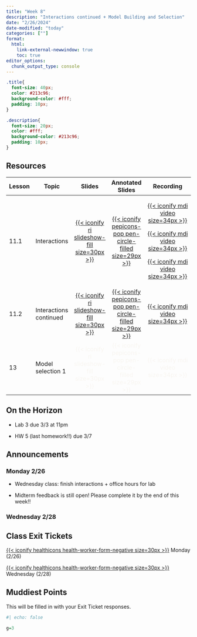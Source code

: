 ```yaml
---
title: "Week 8"
description: "Interactions continued + Model Building and Selection"
date: "2/26/2024"
date-modified: "today"
categories: [""]
format: 
  html:
    link-external-newwindow: true
    toc: true
editor_options: 
  chunk_output_type: console
---
```


```css
.title{
  font-size: 40px;
  color: #213c96;
  background-color: #fff;
  padding: 10px;
}

.description{
  font-size: 20px;
  color: #fff;
  background-color: #213c96;
  padding: 10px;
}
```

## Resources

+------------+------------------------+--------------------------------------------------------------------------------------------------------+-------------------------------------------------------------------------------------------------------------------------------+--------------------------------------------------------------------------------------------------------------------------------------------------------------------------------------------------------------------------------------------------------------------------------------------------------------------------------------------------------------------------------------+
| Lesson     | Topic                  | Slides                                                                                                 | Annotated Slides                                                                                                              | Recording                                                                                                                                                                                                                                                                                                                                                                            |
+============+========================+:======================================================================================================:+:=============================================================================================================================:+:====================================================================================================================================================================================================================================================================================================================================================================================:+
| 11.1       | Interactions           | [[{{< iconify ri slideshow-fill size=30px >}}](/slides/11_Interactions.qmd)]{style="color:#f8f5f0;"}   | [[{{< iconify pepicons-pop pen-circle-filled size=29px >}}](/slides_annotated/11_Interactions.pdf)]{style="color:#f8f5f0;"}   | [[{{< iconify mdi video size=34px >}}](https://ohsuitg-my.sharepoint.com/personal/wakim_ohsu_edu/_layouts/15/stream.aspx?id=%2Fpersonal%2Fwakim%5Fohsu%5Fedu%2FDocuments%2FTeaching%2FClasses%2FW2024%5FBSTA%5F512%5F612%2FStudent%5Ffiles%2FRecordings%2F11%5FInteractions%5F1%2Emp4&referrer=StreamWebApp%2EWeb&referrerScenario=AddressBarCopied%2Eview)]{style="color:#f8f5f0;"} |
|            |                        |                                                                                                        |                                                                                                                               |                                                                                                                                                                                                                                                                                                                                                                                      |
|            |                        |                                                                                                        |                                                                                                                               | [[{{< iconify mdi video size=34px >}}](https://ohsuitg-my.sharepoint.com/personal/wakim_ohsu_edu/_layouts/15/stream.aspx?id=%2Fpersonal%2Fwakim%5Fohsu%5Fedu%2FDocuments%2FTeaching%2FClasses%2FW2024%5FBSTA%5F512%5F612%2FStudent%5Ffiles%2FRecordings%2F11%5FInteractions%5F2%2Emp4&referrer=StreamWebApp%2EWeb&referrerScenario=AddressBarCopied%2Eview)]{style="color:#f8f5f0;"} |
|            |                        |                                                                                                        |                                                                                                                               |                                                                                                                                                                                                                                                                                                                                                                                      |
|            |                        |                                                                                                        |                                                                                                                               | [[{{< iconify mdi video size=34px >}}](https://ohsuitg-my.sharepoint.com/personal/wakim_ohsu_edu/_layouts/15/stream.aspx?id=%2Fpersonal%2Fwakim%5Fohsu%5Fedu%2FDocuments%2FTeaching%2FClasses%2FW2024%5FBSTA%5F512%5F612%2FStudent%5Ffiles%2FRecordings%2F11%5FInteractions%5F3%2Emp4&referrer=StreamWebApp%2EWeb&referrerScenario=AddressBarCopied%2Eview)]{style="color:#f8f5f0;"} |
+------------+------------------------+--------------------------------------------------------------------------------------------------------+-------------------------------------------------------------------------------------------------------------------------------+--------------------------------------------------------------------------------------------------------------------------------------------------------------------------------------------------------------------------------------------------------------------------------------------------------------------------------------------------------------------------------------+
| 11.2       | Interactions continued | [[{{< iconify ri slideshow-fill size=30px >}}](/slides/11_Interactions_2.qmd)]{style="color:#f8f5f0;"} | [[{{< iconify pepicons-pop pen-circle-filled size=29px >}}](/slides_annotated/11_Interactions_2.pdf)]{style="color:#f8f5f0;"} | [[{{< iconify mdi video size=34px >}}](https://ohsuitg-my.sharepoint.com/personal/wakim_ohsu_edu/_layouts/15/stream.aspx?id=%2Fpersonal%2Fwakim%5Fohsu%5Fedu%2FDocuments%2FTeaching%2FClasses%2FW2024%5FBSTA%5F512%5F612%2FStudent%5Ffiles%2FRecordings%2F11%2E2%5FInteractions%2Emp4&referrer=StreamWebApp%2EWeb&referrerScenario=AddressBarCopied%2Eview)]{style="color:#f8f5f0;"} |
+------------+------------------------+--------------------------------------------------------------------------------------------------------+-------------------------------------------------------------------------------------------------------------------------------+--------------------------------------------------------------------------------------------------------------------------------------------------------------------------------------------------------------------------------------------------------------------------------------------------------------------------------------------------------------------------------------+
| 13         | Model selection 1      | [{{< iconify ri slideshow-fill size=30px >}}]{style="color:#f8f5f0;"}                                  | [{{< iconify pepicons-pop pen-circle-filled size=29px >}}]{style="color:#f8f5f0;"}                                            | [{{< iconify mdi video size=34px >}}]{style="color:#f8f5f0;"}                                                                                                                                                                                                                                                                                                                        |
+------------+------------------------+--------------------------------------------------------------------------------------------------------+-------------------------------------------------------------------------------------------------------------------------------+--------------------------------------------------------------------------------------------------------------------------------------------------------------------------------------------------------------------------------------------------------------------------------------------------------------------------------------------------------------------------------------+

## On the Horizon

-   Lab 3 due 3/3 at 11pm

-   HW 5 (last homework!!) due 3/7

## Announcements

### Monday 2/26

-   Wednesday class: finish interactions + office hours for lab

-   Midterm feedback is still open! Please complete it by the end of this week!!

### Wednesday 2/28

## Class Exit Tickets

[[{{< iconify healthicons health-worker-form-negative size=30px >}}](https://forms.office.com/Pages/ResponsePage.aspx?id=V3lz4rj6fk2U9pvWr59xWFMopmPUjRtDiHLswhgacNhUREZLTkxLUUlBNk4wODRKRkNCQk1HVzRKNi4u)]{style="color:#f8f5f0;"} Monday (2/26)

[[{{< iconify healthicons health-worker-form-negative size=30px >}}](https://forms.office.com/Pages/ResponsePage.aspx?id=V3lz4rj6fk2U9pvWr59xWFMopmPUjRtDiHLswhgacNhUQU9ZNzY0NEs4TEVVRFZVU1FHMTJGSEFXOC4u)]{style="color:#f8f5f0;"} Wednesday (2/28)

## Muddiest Points

This will be filled in with your Exit Ticket responses.

```r
#| echo: false

g=3
```
